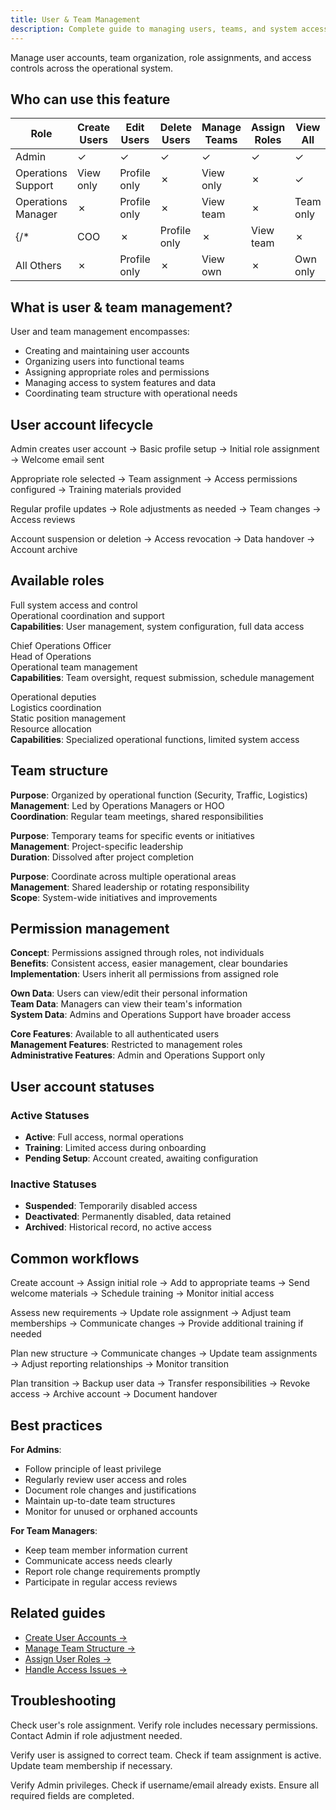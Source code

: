 ```yaml
---
title: User & Team Management
description: Complete guide to managing users, teams, and system access controls
---
```




Manage user accounts, team organization, role assignments, and access controls across the operational system.

## Who can use this feature

| Role | Create Users | Edit Users | Delete Users | Manage Teams | Assign Roles | View All |
|------|--------------|------------|--------------|--------------|--------------|----------|
| Admin | ✓ | ✓ | ✓ | ✓ | ✓ | ✓ |
| Operations Support | View only | Profile only | ✗ | View only | ✗ | ✓ |
| Operations Manager | ✗ | Profile only | ✗ | View team | ✗ | Team only |
{/* | COO | ✗ | Profile only | ✗ | View team | ✗ | Team only |
| All Others | ✗ | Profile only | ✗ | View own | ✗ | Own only | */}

## What is user & team management?

User and team management encompasses:
- Creating and maintaining user accounts
- Organizing users into functional teams
- Assigning appropriate roles and permissions
- Managing access to system features and data
- Coordinating team structure with operational needs

## User account lifecycle

<Accordion>
  <AccordionItem title="1. Account Creation">
    <p>
      Admin creates user account → Basic profile setup → Initial role assignment → Welcome email sent
    </p>
  </AccordionItem>
  <AccordionItem title="2. Role Assignment & Training">
    <p>
      Appropriate role selected → Team assignment → Access permissions configured → Training materials provided
    </p>
  </AccordionItem>
  <AccordionItem title="3. Active Management">
    <p>
      Regular profile updates → Role adjustments as needed → Team changes → Access reviews
    </p>
  </AccordionItem>
  <AccordionItem title="4. Deactivation">
    <p>
      Account suspension or deletion → Access revocation → Data handover → Account archive
    </p>
  </AccordionItem>
</Accordion>

## Available roles

<Accordion>
  <AccordionItem title="Administrative Roles">
    <p>
      <Badge text="Admin" variant="danger" /> Full system access and control<br/>
      <Badge text="Operations Support" variant="caution" /> Operational coordination and support<br/>
      <strong>Capabilities</strong>: User management, system configuration, full data access
    </p>
  </AccordionItem>
  <AccordionItem title="Management Roles">
    <p>
      <Badge text="COO" variant="success" /> Chief Operations Officer<br/>
      <Badge text="HOO" variant="success" /> Head of Operations<br/>
      <Badge text="Operations Manager" variant="caution" /> Operational team management<br/>
      <strong>Capabilities</strong>: Team oversight, request submission, schedule management
    </p>
  </AccordionItem>
  <AccordionItem title="Operational Roles">
    <p>
      <Badge text="Deputies" variant="note" /> Operational deputies<br/>
      <Badge text="Logistics" variant="note" /> Logistics coordination<br/>
      <Badge text="Static Manager" variant="note" /> Static position management<br/>
      <Badge text="Resourcing" variant="note" /> Resource allocation<br/>
      <strong>Capabilities</strong>: Specialized operational functions, limited system access
    </p>
  </AccordionItem>
</Accordion>

## Team structure

<Accordion>
  <AccordionItem title="Functional Teams">
    <p>
      <strong>Purpose</strong>: Organized by operational function (Security, Traffic, Logistics)<br/>
      <strong>Management</strong>: Led by Operations Managers or HOO<br/>
      <strong>Coordination</strong>: Regular team meetings, shared responsibilities
    </p>
  </AccordionItem>
  <AccordionItem title="Project Teams">
    <p>
      <strong>Purpose</strong>: Temporary teams for specific events or initiatives<br/>
      <strong>Management</strong>: Project-specific leadership<br/>
      <strong>Duration</strong>: Dissolved after project completion
    </p>
  </AccordionItem>
  <AccordionItem title="Cross-Functional Groups">
    <p>
      <strong>Purpose</strong>: Coordinate across multiple operational areas<br/>
      <strong>Management</strong>: Shared leadership or rotating responsibility<br/>
      <strong>Scope</strong>: System-wide initiatives and improvements
    </p>
  </AccordionItem>
</Accordion>

## Permission management

<Accordion>
  <AccordionItem title="Role-Based Permissions">
    <p>
      <strong>Concept</strong>: Permissions assigned through roles, not individuals<br/>
      <strong>Benefits</strong>: Consistent access, easier management, clear boundaries<br/>
      <strong>Implementation</strong>: Users inherit all permissions from assigned role
    </p>
  </AccordionItem>
  <AccordionItem title="Data Access Controls">
    <p>
      <strong>Own Data</strong>: Users can view/edit their personal information<br/>
      <strong>Team Data</strong>: Managers can view their team's information<br/>
      <strong>System Data</strong>: Admins and Operations Support have broader access
    </p>
  </AccordionItem>
  <AccordionItem title="Feature Access">
    <p>
      <strong>Core Features</strong>: Available to all authenticated users<br/>
      <strong>Management Features</strong>: Restricted to management roles<br/>
      <strong>Administrative Features</strong>: Admin and Operations Support only
    </p>
  </AccordionItem>
</Accordion>

## User account statuses

### Active Statuses
- <Badge text="Active" variant="success" /> **Active**: Full access, normal operations
- <Badge text="Training" variant="caution" /> **Training**: Limited access during onboarding
- <Badge text="Pending Setup" variant="note" /> **Pending Setup**: Account created, awaiting configuration

### Inactive Statuses
- <Badge text="Suspended" variant="danger" /> **Suspended**: Temporarily disabled access
- <Badge text="Deactivated" variant="note" /> **Deactivated**: Permanently disabled, data retained
- <Badge text="Archived" variant="note" /> **Archived**: Historical record, no active access

## Common workflows

<Accordion>
  <AccordionItem title="New User Onboarding">
    <p>
      Create account → Assign initial role → Add to appropriate teams → Send welcome materials → Schedule training → Monitor initial access
    </p>
  </AccordionItem>
  <AccordionItem title="Role Change Process">
    <p>
      Assess new requirements → Update role assignment → Adjust team memberships → Communicate changes → Provide additional training if needed
    </p>
  </AccordionItem>
  <AccordionItem title="Team Restructuring">
    <p>
      Plan new structure → Communicate changes → Update team assignments → Adjust reporting relationships → Monitor transition
    </p>
  </AccordionItem>
  <AccordionItem title="User Offboarding">
    <p>
      Plan transition → Backup user data → Transfer responsibilities → Revoke access → Archive account → Document handover
    </p>
  </AccordionItem>
</Accordion>

## Best practices

**For Admins**:
- Follow principle of least privilege
- Regularly review user access and roles
- Document role changes and justifications
- Maintain up-to-date team structures
- Monitor for unused or orphaned accounts

**For Team Managers**:
- Keep team member information current
- Communicate access needs clearly
- Report role change requirements promptly
- Participate in regular access reviews

## Related guides

- [Create User Accounts →](../how-to-guides/create-user-accounts)
- [Manage Team Structure →](../how-to-guides/manage-teams)
- [Assign User Roles →](../how-to-guides/assign-roles)
- [Handle Access Issues →](../how-to-guides/handle-access-issues)

## Troubleshooting

<Accordion>
  <AccordionItem title="User cannot access required feature">
    <p>
      Check user's role assignment. Verify role includes necessary permissions. Contact Admin if role adjustment needed.
    </p>
  </AccordionItem>
  <AccordionItem title="Team member not showing in team view">
    <p>
      Verify user is assigned to correct team. Check if team assignment is active. Update team membership if necessary.
    </p>
  </AccordionItem>
  <AccordionItem title="Cannot create new user account">
    <p>
      Verify Admin privileges. Check if username/email already exists. Ensure all required fields are completed.
    </p>
  </AccordionItem>
</Accordion>